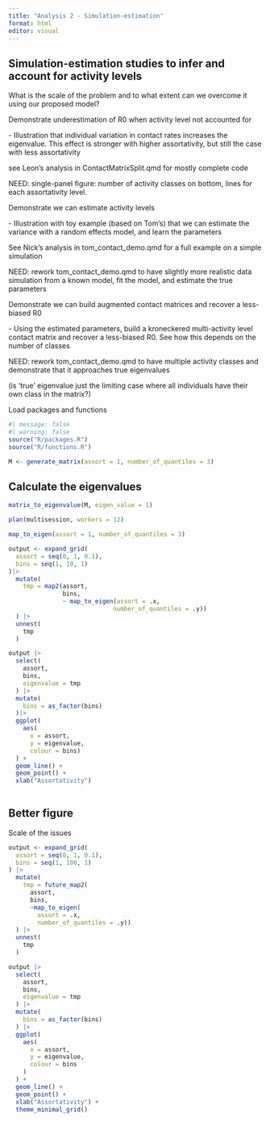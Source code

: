 ```yaml
---
title: "Analysis 2 - Simulation-estimation"
format: html
editor: visual
---
```


## Simulation-estimation studies to infer and account for activity levels

What is the scale of the problem and to what extent can we overcome it using our proposed model?

Demonstrate underestimation of R0 when activity level not accounted for

\- Illustration that individual variation in contact rates increases the eigenvalue. This effect is stronger with higher assortativity, but still the case with less assortativity

see Leon's analysis in ContactMatrixSplit.qmd for mostly complete code

NEED: single-panel figure: number of activity classes on bottom, lines for each assortativity level.

Demonstrate we can estimate activity levels

\- Illustration with toy example (based on Tom's) that we can estimate the variance with a random effects model, and learn the parameters

See Nick's analysis in tom_contact_demo.qmd for a full example on a simple simulation

NEED: rework tom_contact_demo.qmd to have slightly more realistic data simulation from a known model, fit the model, and estimate the true parameters

Demonstrate we can build augmented contact matrices and recover a less-biased R0

\- Using the estimated parameters, build a kroneckered multi-activity level contact matrix and recover a less-biased R0. See how this depends on the number of classes

NEED: rework tom_contact_demo.qmd to have multiple activity classes and demonstrate that it approaches true eigenvalues

(is 'true' eigenvalue just the limiting case where all individuals have their own class in the matrix?)

Load packages and functions

```r
#| message: false
#| warning: false
source("R/packages.R")
source("R/functions.R")
```

```r
M <- generate_matrix(assort = 1, number_of_quantiles = 3)
```

## Calculate the eigenvalues

```r
matrix_to_eigenvalue(M, eigen_value = 1)
```

```r
plan(multisession, workers = 12)

map_to_eigen(assort = 1, number_of_quantiles = 3)

output <- expand_grid(
  assort = seq(0, 1, 0.1),
  bins = seq(1, 10, 1)
)|> 
  mutate(
    tmp = map2(assort,
               bins,
               ~ map_to_eigen(assort = .x,
                             number_of_quantiles = .y))
  ) |> 
  unnest(
    tmp
  )

output |> 
  select(
    assort,
    bins,
    eigenvalue = tmp
  ) |> 
  mutate(
    bins = as_factor(bins)
  )|> 
  ggplot(
    aes(
      x = assort,
      y = eigenvalue,
      colour = bins)
  ) +
  geom_line() +
  geom_point() +
  xlab("Assortativity")
  
```

## Better figure

Scale of the issues

```r
output <- expand_grid(
  assort = seq(0, 1, 0.1),
  bins = seq(1, 100, 1)
) |> 
  mutate(
    tmp = future_map2(
      assort,
      bins,
      ~map_to_eigen(
        assort = .x,
        number_of_quantiles = .y))
  ) |> 
  unnest(
    tmp
  )

output |> 
  select(
    assort,
    bins,
    eigenvalue = tmp
  ) |> 
  mutate(
    bins = as_factor(bins)
  ) |> 
  ggplot(
    aes(
      x = assort,
      y = eigenvalue,
      colour = bins
    )
  ) +
  geom_line() +
  geom_point() +
  xlab("Assortativity") +
  theme_minimal_grid()

```
